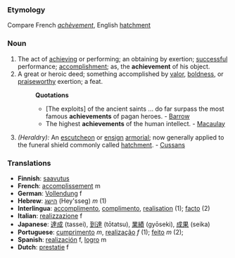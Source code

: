 ===Etymology===
Compare French ''[[achèvement]]'', English [[hatchment]]
===Noun===
#The act of [[achieving]] or performing; an obtaining by exertion; [[successful]] performance; [[accomplishment]]; as, the '''achievement''' of his object.
# A great or heroic deed; something accomplished by [[valor]], [[boldness]], or [[praiseworthy]] exertion; a feat.
#:'''Quotations'''
#:*[The exploits] of the ancient saints ... do far surpass the most famous '''achievements''' of pagan heroes. - [[Barrow]]
#:*The highest '''achievements''' of the human intellect. - [[Macaulay]]
#''(Heraldry):'' An [[escutcheon]] or [[ensign]] [[armorial]]; now generally applied to the funeral shield commonly called [[hatchment]]. - [[Cussans]]

=== Translations ===
*'''Finnish''': [[saavutus]]
*'''French''': [[accomplissement]] m
*'''German''': [[Vollendung]] f
*'''Hebrew''': [[הישג]] (Hey'sseg) ''m'' (1)
*'''Interlingua''': [[accomplimento]], [[complimento]], [[realisation]] (1); [[facto]] (2)
*'''Italian''': [[realizzazione]] f
*'''Japanese''': [[達成]] (tassei), [[到達]] (tōtatsu), [[業績]] (gyōseki), [[成果]] (seika)
*'''Portuguese''': [[cumprimento]] ''m'', [[realização]] ''f'' (1); [[feito]] ''m'' (2); 
*'''Spanish''': [[realización]] f, [[logro]] m
*'''Dutch''': [[prestatie]] f
